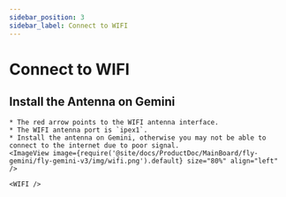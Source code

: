 ```yaml
---
sidebar_position: 3
sidebar_label: Connect to WIFI
---
```




# Connect to WIFI


## Install the Antenna on Gemini

    * The red arrow points to the WIFI antenna interface.
    * The WIFI antenna port is `ipex1`.
    * Install the antenna on Gemini, otherwise you may not be able to connect to the internet due to poor signal.
    <ImageView image={require('@site/docs/ProductDoc/MainBoard/fly-gemini/fly-gemini-v3/img/wifi.png').default} size="80%" align="left" />  

    <WIFI />
